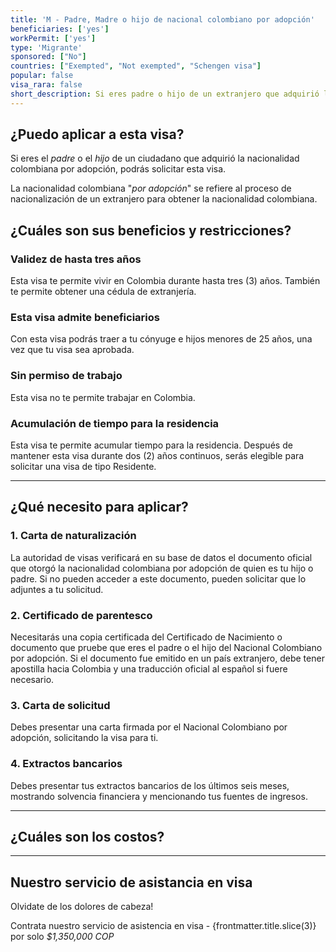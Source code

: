 ```yaml
---
title: 'M - Padre, Madre o hijo de nacional colombiano por adopción'
beneficiaries: ['yes']
workPermit: ['yes']
type: 'Migrante'
sponsored: ["No"]
countries: ["Exempted", "Not exempted", "Schengen visa"]
popular: false
visa_rara: false
short_description: Si eres padre o hijo de un extranjero que adquirió la ciudadanía colombiana por adopción, podrás solicitar esta visa.
---
```


## ¿Puedo aplicar a esta visa?

Si eres el *padre* o el *hijo* de un ciudadano que adquirió la nacionalidad colombiana por adopción, podrás solicitar esta visa.

La nacionalidad colombiana "*por adopción*" se refiere al proceso de nacionalización de un extranjero para obtener la nacionalidad colombiana.

## ¿Cuáles son sus beneficios y restricciones?

### **Validez de hasta tres años**

Esta visa te permite vivir en Colombia durante hasta tres (3) años. También te permite obtener una cédula de extranjería.

### **Esta visa admite beneficiarios**

Con esta visa podrás traer a tu cónyuge e hijos menores de 25 años, una vez que tu visa sea aprobada.

### **Sin permiso de trabajo**

Esta visa no te permite trabajar en Colombia.

### **Acumulación de tiempo para la residencia**

Esta visa te permite acumular tiempo para la residencia. Después de mantener esta visa durante dos (2) años continuos, serás elegible para solicitar una visa de tipo Residente.

---

## ¿Qué necesito para aplicar?

### 1. Carta de naturalización

La autoridad de visas verificará en su base de datos el documento oficial que otorgó la nacionalidad colombiana por adopción de quien es tu hijo o padre. Si no pueden acceder a este documento, pueden solicitar que lo adjuntes a tu solicitud.

### 2. Certificado de parentesco

Necesitarás una copia certificada del Certificado de Nacimiento o documento que pruebe que eres el padre o el hijo del Nacional Colombiano por adopción. Si el documento fue emitido en un país extranjero, debe tener apostilla hacia Colombia y una traducción oficial al español si fuere necesario.

### 3. Carta de solicitud

Debes presentar una carta firmada por el Nacional Colombiano por adopción, solicitando la visa para ti.

### 4. Extractos bancarios

Debes presentar tus extractos bancarios de los últimos seis meses, mostrando solvencia financiera y mencionando tus fuentes de ingresos.

---
## ¿Cuáles son los costos?

<VisaCosts
    studyFees="55"
    issuanceFees="270"
    apostille={true}
    translation={true}
/>

---

## Nuestro servicio de asistancia en visa

Olvidate de los dolores de cabeza!

Contrata nuestro servicio de asistencia en visa - {frontmatter.title.slice(3)} por solo *$1,350,000 COP*